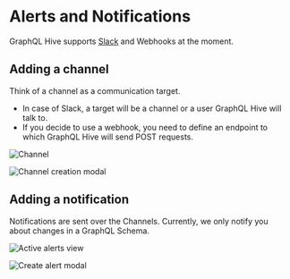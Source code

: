 # Alerts and Notifications

GraphQL Hive supports [Slack](./integrations#slack) and Webhooks at the moment.

## Adding a channel

Think of a channel as a communication target.

- In case of Slack, a target will be a channel or a user GraphQL Hive will talk to.
- If you decide to use a webhook, you need to define an endpoint to which GraphQL Hive will send
  POST requests.

![Channel](/alerts-channel.png)

![Channel creation modal](/create-channel-modal.png)

## Adding a notification

Notifications are sent over the Channels. Currently, we only notify you about changes in a GraphQL
Schema.

![Active alerts view](/active-alerts-view.png)

![Create alert modal](/create-alert-modal.png)

